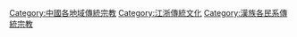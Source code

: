 [[Category:中國各地域傳統宗教|Category:中國各地域傳統宗教]]
[[Category:江浙傳統文化|Category:江浙傳統文化]]
[[Category:漢族各民系傳統宗教|Category:漢族各民系傳統宗教]]